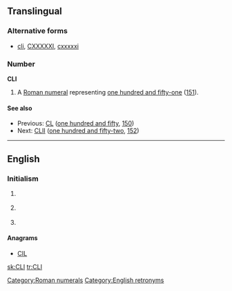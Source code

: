{{also|cli}}
==Translingual==

===Alternative forms===
* {{sense|roman numeral}} [[cli]], [[CXXXXXI]], [[cxxxxxi]]

===Number===
'''CLI'''

# A [[Roman numeral]] representing [[one hundred and fifty-one]] ([[151]]).

====See also====
* Previous: [[CL]] ([[one hundred and fifty]], [[150]])
* Next: [[CLII]] ([[one hundred and fifty-two]], [[152]])

[[Category:Roman numerals]]

----

==English==

===Initialism===
{{en-initialism}}

# {{computing}} {{initialism of|Common Language Infrastructure|nodot=1}} {{gloss|for [[.NET]].}}
# {{computing}} {{initialism of|command line interface|Command Line Interface|nodot=1}} {{gloss| – a way to communicate with a computer in the absence of a [[GUI]].}}
# {{computing}} {{initialism of|command-line interpreter}}

====Anagrams====
* [[CIL]]

[[Category:English retronyms]]

[[sk:CLI]]
[[tr:CLI]]